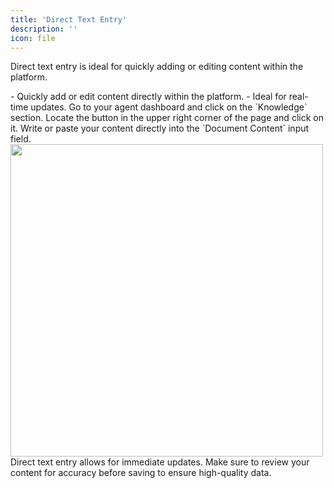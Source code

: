 ```yaml
---
title: 'Direct Text Entry'
description: ''
icon: file
---
```



Direct text entry is ideal for quickly adding or editing content within the platform.

<CardGroup cols={2}>
  <Card title="" icon="check">
    - Quickly add or edit content directly within the platform.
  </Card>
  <Card title="" icon="check">
    - Ideal for real-time updates.
  </Card>
</CardGroup>


<Steps>
  <Step title="Navigate to the Knowledge Section">
    Go to your agent dashboard and click on the `Knowledge` section.
  </Step>
  <Step title="Click on Add Source">
    Locate the button in the upper right corner of the page and click on it.
  </Step>
  <Step title="Enter Your Content">
    Write or paste your content directly into the `Document Content` input field.
  </Step>
</Steps>

<img class="rounded-md" src="/images/add_text_shots.png" width="500" />



<Tip>
  Direct text entry allows for immediate updates. Make sure to review your content for accuracy before saving to ensure high-quality data.
</Tip>